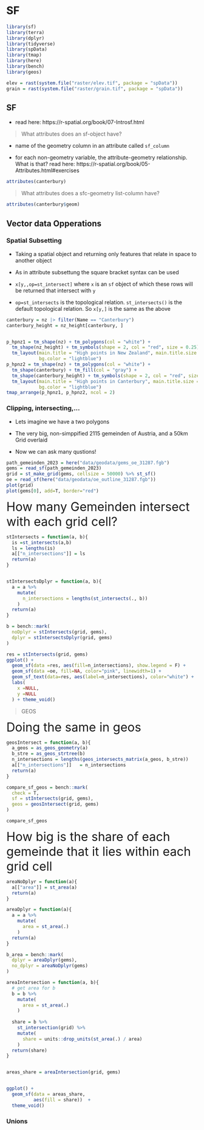 # SF

```r
library(sf)
library(terra)
library(dplyr)
library(tidyverse)
library(spData)
library(tmap)
library(here)
library(bench)
library(geos)
```


```r
elev = rast(system.file("raster/elev.tif", package = "spData"))
grain = rast(system.file("raster/grain.tif", package = "spData"))
```

## SF

- read here: https://r-spatial.org/book/07-Introsf.html

> What attributes does an sf-object have?

- name of the geometry column in an attribute called `sf_column`

- for each non-geometry variable, the attribute-geometry relationship. What is that? read here: https://r-spatial.org/book/05-Attributes.html#exercises

```r
attributes(canterbury)
```

> What attributes does a sfc-geometry list-column have?

```r
attributes(canterbury$geom)
```




## Vector data Opperations

### Spatial Subsetting

- Taking a spatial object and returning only features that relate in space to another object 

- As in attribute subsettung the square bracket syntax can be used

- `x[y,,op=st_intersect]` where `x` is an `sf` object of which these rows will be returned that intersect with `y`

- `op=st_intersects` is the topological relation. `st_intersects()` is the default topological relation. So `x[y,]` is the same as the above

```r
canterbury = nz |> filter(Name == "Canterbury")
canterbury_height = nz_height[canterbury, ]


p_hpnz1 = tm_shape(nz) + tm_polygons(col = "white") +
  tm_shape(nz_height) + tm_symbols(shape = 2, col = "red", size = 0.25) +
  tm_layout(main.title = "High points in New Zealand", main.title.size = 1,
            bg.color = "lightblue")
p_hpnz2 = tm_shape(nz) + tm_polygons(col = "white") +
  tm_shape(canterbury) + tm_fill(col = "gray") + 
  tm_shape(canterbury_height) + tm_symbols(shape = 2, col = "red", size = 0.25) +
  tm_layout(main.title = "High points in Canterbury", main.title.size = 1,
            bg.color = "lightblue")
tmap_arrange(p_hpnz1, p_hpnz2, ncol = 2)
```


### Clipping, intersecting,...

- Lets imagine we have a two polygons

- The very big, non-simppified 2115 gemeinden of Austria, and a 50km Grid overlaid

- Now we can ask many qustions!

```r
path_gemeinden_2023 = here("data/geodata/gems_oe_31287.fgb")
gems = read_sf(path_gemeinden_2023)
grid = st_make_grid(gems, cellsize = 50000) %>% st_sf()
oe = read_sf(here("data/geodata/oe_outline_31287.fgb"))
plot(grid)
plot(gems[0], add=T, border="red")
```


<div style="font-size: 2rem">How many Gemeinden intersect with each grid cell?</div>



```r

stIntersects = function(a, b){
  is =st_intersects(a,b) 
  ls = lengths(is)
  a[["n_intersections"]] = ls
  return(a)
}


stIntersectsDplyr = function(a, b){
  a = a %>% 
    mutate(
      n_intersections = lengths(st_intersects(., b))
    )
  return(a)
}

b = bench::mark(
  noDplyr = stIntersects(grid, gems),
  dplyr = stIntersectsDplyr(grid, gems)
)

res = stIntersects(grid, gems)
ggplot() +
  geom_sf(data =res, aes(fill=n_intersections), show.legend = F) +
  geom_sf(data =oe, fill=NA, color="pink", linewidth=1) +
  geom_sf_text(data=res, aes(label=n_intersections), color="white") +
  labs(
    x =NULL,
    y =NULL
  ) + theme_void()
```

> GEOS

<div style="font-size: 2rem">Doing the same in geos</div>

```r
geosIntersect = function(a, b){
  a_geos = as_geos_geometry(a)
  b_stre = as_geos_strtree(b)
  n_intersections = lengths(geos_intersects_matrix(a_geos, b_stre))
  a[["n_intersections"]]   = n_intersections
  return(a)
}

compare_sf_geos = bench::mark(
  check = T,
  sf = stIntersects(grid, gems),
  geos = geosIntersect(grid, gems)
)

compare_sf_geos
```

<div style="font-size: 2rem">How big is the share of each gemeinde that it lies within each grid cell</div>


```r
areaNoDplyr = function(a){
  a[["area"]] = st_area(a)
  return(a)
}

areaDplyr = function(a){
  a = a %>% 
    mutate(
      area = st_area(.)
    )
  return(a)
}

b_area = bench::mark(
  dplyr = areaDplyr(gems),
  no_dplyr = areaNoDplyr(gems)
)

areaIntersection = function(a, b){
  # get area for b
  b = b %>% 
    mutate(
      area = st_area(.)
    )
  
  share = b %>% 
    st_intersection(grid) %>% 
    mutate(
      share = units::drop_units(st_area(.) / area)
    )
  return(share)
}


areas_share = areaIntersection(grid, gems)


ggplot() +
  geom_sf(data = areas_share,
          aes(fill = share))  +
  theme_void()

```




### Unions








